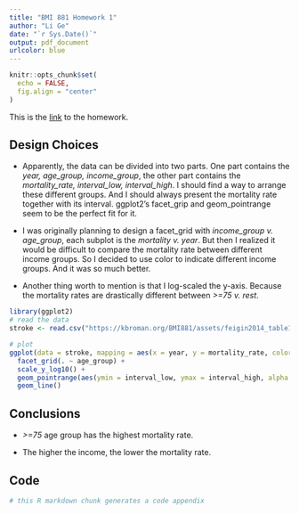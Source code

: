 ```yaml
---
title: "BMI 881 Homework 1"
author: "Li Ge"
date: "`r Sys.Date()`"
output: pdf_document
urlcolor: blue
---
```


```r
knitr::opts_chunk$set(
  echo = FALSE,
  fig.align = "center"
)

```

This is the [link](https://kbroman.org/BMI881/homework1.html) to the homework.

## Design Choices

* Apparently, the data can be divided into two parts. One part contains the *year, age_group, income_group*, the other part contains the *mortality_rate, interval_low, interval_high*. I should find a way to arrange these different groups. And I should always present the mortality rate together with its interval. ggplot2's facet_grip and geom_pointrange seem to be the perfect fit for it.

* I was originally planning to design a facet_grid with *income_group v. age_group*, each subplot is the *mortality v. year*. But then I realized it would be difficult to compare the mortality rate between different income groups. So I decided to use color to indicate different income groups. And it was so much better.

* Another thing worth to mention is that I log-scaled the y-axis. Because the mortality rates are drastically different between *>=75 v. rest*. 

```r
library(ggplot2)
# read the data
stroke <- read.csv("https://kbroman.org/BMI881/assets/feigin2014_table1_mortality.csv")

# plot
ggplot(data = stroke, mapping = aes(x = year, y = mortality_rate, color = income_group)) + 
  facet_grid(. ~ age_group) + 
  scale_y_log10() +
  geom_pointrange(aes(ymin = interval_low, ymax = interval_high, alpha = 0.5)) + 
  geom_line()

```

## Conclusions

* *>=75* age group has the highest mortality rate.

* The higher the income, the lower the mortality rate.

## Code

```r
# this R markdown chunk generates a code appendix
```